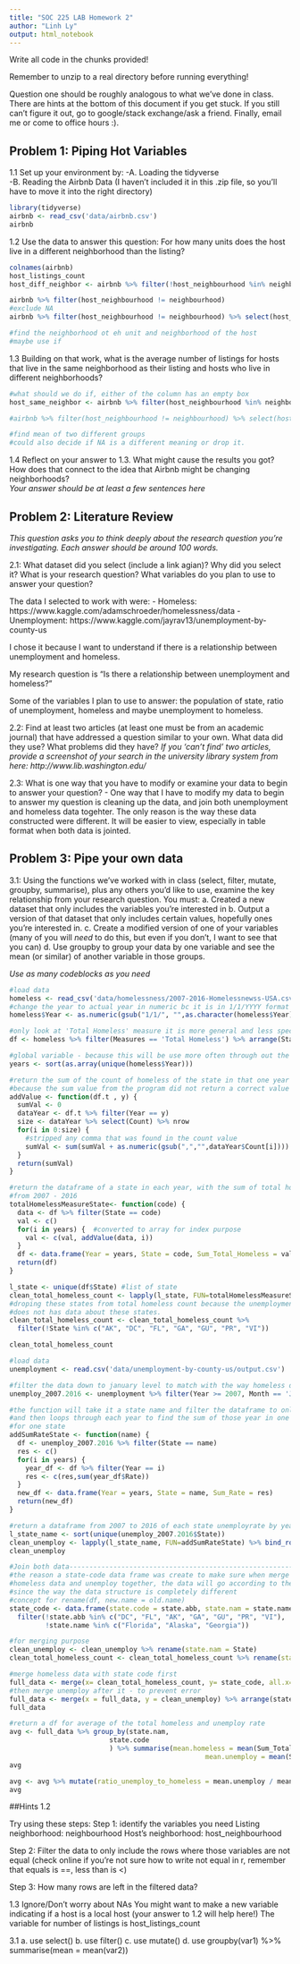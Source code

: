 ```yaml
---
title: "SOC 225 LAB Homework 2"
author: "Linh Ly"
output: html_notebook
---
```

Write all code in the chunks provided!

Remember to unzip to a real directory before running everything!

Question one should be roughly analogous to what we've done in class. There are hints at the bottom of this document if you get stuck. If you still can't figure it out, go to google/stack exchange/ask a friend. Finally, email me or come to office hours :).

## Problem 1: Piping Hot Variables

1.1 Set up your environment by: 
-A. Loading the tidyverse  
-B. Reading the Airbnb Data (I haven't included it in this .zip file, so you'll have to move it into the right directory)  
  
```r
library(tidyverse)
airbnb <- read_csv('data/airbnb.csv')
airbnb
```
  
1.2 Use the data to answer this question: For how many units does the host live in a different neighborhood than the listing?  
```r
colnames(airbnb)
host_listings_count
host_diff_neighbor <- airbnb %>% filter(!host_neighbourhood %in% neighbourhood) 

airbnb %>% filter(host_neighbourhood != neighbourhood) 
#exclude NA 
airbnb %>% filter(host_neighbourhood != neighbourhood) %>% select(host_neighbourhood, neighbourhood, everything())

#find the neighborhood ot eh unit and neighborhood of the host 
#maybe use if 
```
  
1.3 Building on that work, what is the average number of listings for hosts that live in the same neighborhood as their listing and hosts who live in different neighborhoods? 
  
```r
#what should we do if, either of the column has an empty box
host_same_neighbor <- airbnb %>% filter(host_neighbourhood %in% neighbourhood)

#airbnb %>% filter(host_neighbourhood != neighbourhood) %>% select(host_neighbourhood, neighbourhood, everything())

#find mean of two different groups 
#could also decide if NA is a different meaning or drop it. 
```
  
1.4 Reflect on your answer to 1.3. What might cause the results you got? How does that connect to the idea that Airbnb might be changing neighborhoods?   
  *Your answer should be at least a few sentences here*

## Problem 2: Literature Review
*This question asks you to think deeply about the research question you're investigating. Each answer should be around 100 words.*

2.1: What dataset did you select (include a link agian)? Why did you select it? What is your research question? What variables do you plan to use to answer your question?

The data I selected to work with were: 
- Homeless: https://www.kaggle.com/adamschroeder/homelessness/data
- Unemployment: https://www.kaggle.com/jayrav13/unemployment-by-county-us

I chose it because I want to understand if there is a relationship between unemployment 
and homeless. 

My research question is "Is there a relationship between unemployment and homeless?"

Some of the variables I plan to use to answer: the population of state, ratio of 
unemployment, homeless and maybe unemployment to homeless. 

2.2: Find at least two articles (at least one must be from an academic journal) that have addressed a question similar to your own. What data did they use? What problems did they have? *If you 'can't find' two articles, provide a screenshot of your search in the university library system from here: http://www.lib.washington.edu/*

2.3: What is one way that you have to modify or examine your data to begin to answer your question?
- One way that I have to modify my data to begin to answer my question is cleaning up the 
data, and join both unemployment and homeless data togehter. The only reason is the way 
these data constructed were different. It will be easier to view, especially in table format
when both data is jointed. 

## Problem 3: Pipe your own data

3.1: Using the functions we've worked with in class (select, filter, mutate, groupby, summarise), plus any others you'd like to use, examine the key relationship from your research question.
You must:
a. Created a new dataset that only includes the variables you're interested in
b. Output a version of that dataset that only includes certain values, hopefully ones you're interested in.
c. Create a modified version of one of your variables (many of you will *need* to do this, but even if you don't, I want to see that you can)
d. Use groupby to group your data by one variable and see the mean (or similar) of another variable in those groups.

*Use as many codeblocks as you need*
  
```r
#load data 
homeless <- read_csv('data/homelessness/2007-2016-Homelessnewss-USA.csv')
#change the year to actual year in numeric bc it is in 1/1/YYYY format
homeless$Year <- as.numeric(gsub("1/1/", "",as.character(homeless$Year))) 

#only look at 'Total Homeless' measure it is more general and less specific
df <- homeless %>% filter(Measures == 'Total Homeless') %>% arrange(State)

#global variable - because this will be use more often through out the file
years <- sort(as.array(unique(homeless$Year)))

#return the sum of the count of homeless of the state in that one year
#because the sum value from the program did not return a correct value 
addValue <- function(df.t , y) {
  sumVal <- 0
  dataYear <- df.t %>% filter(Year == y)
  size <- dataYear %>% select(Count) %>% nrow
  for(i in 0:size) {
    #stripped any comma that was found in the count value
    sumVal <- sum(sumVal + as.numeric(gsub(",","",dataYear$Count[i])))
  }
  return(sumVal)
}

#return the dataframe of a state in each year, with the sum of total homeless 
#from 2007 - 2016
totalHomelessMeasureState<- function(code) {
  data <- df %>% filter(State == code)
  val <- c()
  for(i in years) {  #converted to array for index purpose
    val <- c(val, addValue(data, i))
  }
  df <- data.frame(Year = years, State = code, Sum_Total_Homeless = val)
  return(df)
}

l_state <- unique(df$State) #list of state
clean_total_homeless_count <- lapply(l_state, FUN=totalHomelessMeasureState)  %>% bind_rows()
#droping these states from total homeless count because the unemployment 
#does not has data about these states. 
clean_total_homeless_count <- clean_total_homeless_count %>% 
  filter(!State %in% c("AK", "DC", "FL", "GA", "GU", "PR", "VI")) 

clean_total_homeless_count
```

```r
#load data
unemployment <- read.csv('data/unemployment-by-county-us/output.csv')

#filter the data down to january level to match with the way homeless data was structure
unemploy_2007.2016 <- unemployment %>% filter(Year >= 2007, Month == 'January')

#the function will take it a state name and filter the dataframe to only that state leve
#and then loops through each year to find the sum of those year in one dataframe for 
#for one state
addSumRateState <- function(name) {
  df <- unemploy_2007.2016 %>% filter(State == name)
  res <- c()
  for(i in years) {
    year_df <- df %>% filter(Year == i)
    res <- c(res,sum(year_df$Rate)) 
  }
  new_df <- data.frame(Year = years, State = name, Sum_Rate = res)
  return(new_df)
}

#return a dataframe from 2007 to 2016 of each state unemployrate by year. 
l_state_name <- sort(unique(unemploy_2007.2016$State))
clean_unemploy <- lapply(l_state_name, FUN=addSumRateState) %>% bind_rows()
clean_unemploy
```

```r
#Join both data---------------------------------------------------------------------------------
#the reason a state-code data frame was create to make sure when merge 
#homeless data and unemploy together, the data will go according to the state
#since the way the data structure is completely different 
#concept for rename(df, new.name = old.name)
state_code <- data.frame(state.code = state.abb, state.nam = state.name) %>% 
  filter(!state.abb %in% c("DC", "FL", "AK", "GA", "GU", "PR", "VI"),
         !state.name %in% c("Florida", "Alaska", "Georgia"))

#for merging purpose
clean_unemploy <- clean_unemploy %>% rename(state.nam = State)
clean_total_homeless_count <- clean_total_homeless_count %>% rename(state.code = State)

#merge homeless data with state code first
full_data <- merge(x= clean_total_homeless_count, y= state_code, all.x=TRUE)
#then merge unemploy after it - to prevent error 
full_data <- merge(x = full_data, y = clean_unemploy) %>% arrange(state.nam)
full_data
```


```r
#return a df for average of the total homeless and unemploy rate
avg <- full_data %>% group_by(state.nam, 
                         state.code
                         ) %>% summarise(mean.homeless = mean(Sum_Total_Homeless),
                                                 mean.unemploy = mean(Sum_Rate))
avg
```
```r
avg <- avg %>% mutate(ratio_unemploy_to_homeless = mean.unemploy / mean.homeless)
avg
```

##Hints
1.2

Try using these steps:
Step 1: identify the variables you need
Listing neighborhood: neighbourhood
Host's neighborhood: host_neighbourhood

Step 2: Filter the data to only include the rows where those variables are not equal (check online if you're not sure how to write not equal in r, remember that equals is ==, less than is <)

Step 3: How many rows are left in the filtered data?

1.3
Ignore/Don't worry about NAs
You might want to make a new variable indicating if a host is a local host (your answer to 1.2 will help here!)
The variable for number of listings is host_listings_count

3.1
a. use select()
b. use filter()
c. use mutate()
d. use groupby(var1) %>% summarise(mean = mean(var2))
